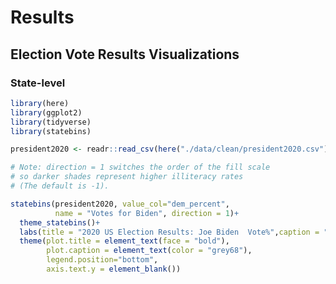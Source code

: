 # Results

## Election Vote Results Visualizations

### State-level

```r
library(here)
library(ggplot2)
library(tidyverse)
library(statebins)

president2020 <- readr::read_csv(here("./data/clean/president2020.csv"))

# Note: direction = 1 switches the order of the fill scale 
# so darker shades represent higher illiteracy rates
# (The default is -1).

statebins(president2020, value_col="dem_percent",
          name = "Votes for Biden", direction = 1)+
  theme_statebins()+
  labs(title = "2020 US Election Results: Joe Biden  Vote%",caption = "Source: cookpolitical : Nov 21", fill = NULL)+
  theme(plot.title = element_text(face = "bold"),
        plot.caption = element_text(color = "grey68"),
        legend.position="bottom",
        axis.text.y = element_blank())
```
